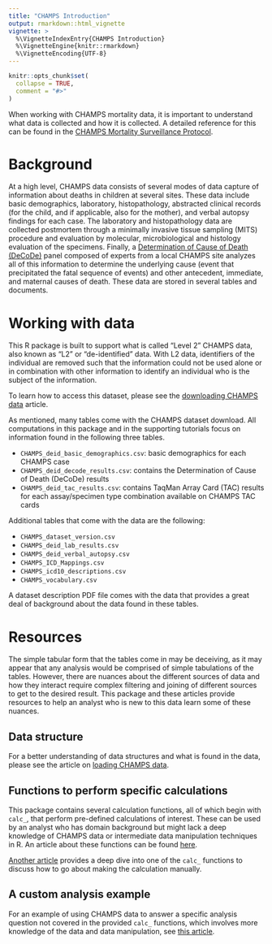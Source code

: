```yaml
---
title: "CHAMPS Introduction"
output: rmarkdown::html_vignette
vignette: >
  %\VignetteIndexEntry{CHAMPS Introduction}
  %\VignetteEngine{knitr::rmarkdown}
  %\VignetteEncoding{UTF-8}
---
```


```r
knitr::opts_chunk$set(
  collapse = TRUE,
  comment = "#>"
)
```

When working with CHAMPS mortality data, it is important to understand what data is collected and how it is collected. A detailed reference for this can be found in the [CHAMPS Mortality Surveillance Protocol](https://champshealth.org/wp-content/uploads/2017/09/CHAMPS-Mortality-Surveillance-Protocol-v1.3.pdf).

# Background

At a high level, CHAMPS data consists of several modes of data capture of information about deaths in children at several sites. These data include basic demographics, laboratory, histopathology, abstracted clinical records (for the child, and if applicable, also for the mother), and verbal autopsy findings for each case. The laboratory and histopathology data are collected postmortem through a minimally invasive tissue sampling (MITS) procedure and evaluation by molecular, microbiological and histology evaluation of the specimens. Finally, a [Determination of Cause of Death (DeCoDe)](https://academic.oup.com/cid/article/69/Supplement_4/S333/5584383) panel composed of experts from a local CHAMPS site analyzes all of this information to determine the underlying cause (event that precipitated the fatal sequence of events) and other antecedent, immediate, and maternal causes of death. These data are stored in several tables and documents.

# Working with data

This R package is built to support what is called "Level 2"  CHAMPS data, also known as "L2" or "de-identified" data. With L2 data, identifiers of the individual are removed such that the information could not be used alone or in combination with other information to identify an individual who is the subject of the information.

To learn how to access this dataset, please see the [downloading CHAMPS data](download.html) article.

As mentioned, many tables come with the CHAMPS dataset download. All computations in this package and in the supporting tutorials focus on information found in the following three tables.

- `CHAMPS_deid_basic_demographics.csv`: basic demographics for each CHAMPS case
- `CHAMPS_deid_decode_results.csv`: contains the Determination of Cause of Death (DeCoDe) results
- `CHAMPS_deid_tac_results.csv`: contains TaqMan Array Card (TAC) results for each assay/specimen type combination available on CHAMPS TAC cards

Additional tables that come with the data are the following:

- `CHAMPS_dataset_version.csv`
- `CHAMPS_deid_lab_results.csv`
- `CHAMPS_deid_verbal_autopsy.csv`
- `CHAMPS_ICD_Mappings.csv`
- `CHAMPS_icd10_descriptions.csv`
- `CHAMPS_vocabulary.csv`

A dataset description PDF file comes with the data that provides a great deal of background about the data found in these tables.

# Resources

The simple tabular form that the tables come in may be deceiving, as it may appear that any analysis would be comprised of simple tabulations of the tables. However, there are nuances about the different sources of data and how they interact require complex filtering and joining of different sources to get to the desired result. This package and these articles provide resources to help an analyst who is new to this data learn some of these nuances.

## Data structure

For a better understanding of data structures and what is found in the data, please see the article on [loading CHAMPS data](data_load.html).

## Functions to perform specific calculations

This package contains several calculation functions, all of which begin with `calc_`, that perform pre-defined calculations of interest. These can be used by an analyst who has domain background but might lack a deep knowledge of CHAMPS data or intermediate data manipulation techniques in R. An article about these functions can be found [here](usage.html).

[Another article](calc_deepdive.html) provides a deep dive into one of the `calc_` functions to discuss how to go about making the calculation manually.

## A custom analysis example

For an example of using CHAMPS data to answer a specific analysis question not covered in the provided `calc_` functions, which involves more knowledge of the data and data manipulation, see [this article](custom_analyses_h_influenzae.html).

